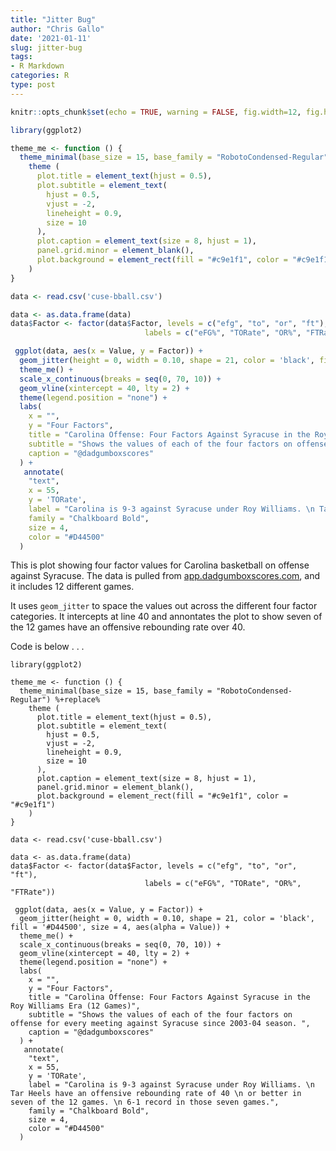 ```yaml
---
title: "Jitter Bug"
author: "Chris Gallo"
date: '2021-01-11'
slug: jitter-bug
tags:
- R Markdown
categories: R
type: post
---
```


```r
knitr::opts_chunk$set(echo = TRUE, warning = FALSE, fig.width=12, fig.height=8)
```

```r
library(ggplot2)

theme_me <- function () {
  theme_minimal(base_size = 15, base_family = "RobotoCondensed-Regular") %+replace%
    theme (
      plot.title = element_text(hjust = 0.5),
      plot.subtitle = element_text(
        hjust = 0.5,
        vjust = -2,
        lineheight = 0.9,
        size = 10
      ),
      plot.caption = element_text(size = 8, hjust = 1),
      panel.grid.minor = element_blank(),
      plot.background = element_rect(fill = "#c9e1f1", color = "#c9e1f1")
    )
}

data <- read.csv('cuse-bball.csv')

data <- as.data.frame(data)
data$Factor <- factor(data$Factor, levels = c("efg", "to", "or", "ft"),
                              labels = c("eFG%", "TORate", "OR%", "FTRate"))

 ggplot(data, aes(x = Value, y = Factor)) + 
  geom_jitter(height = 0, width = 0.10, shape = 21, color = 'black', fill = '#D44500', size = 4, aes(alpha = Value)) + 
  theme_me() + 
  scale_x_continuous(breaks = seq(0, 70, 10)) +
  geom_vline(xintercept = 40, lty = 2) +
  theme(legend.position = "none") +
  labs(
    x = "",
    y = "Four Factors",
    title = "Carolina Offense: Four Factors Against Syracuse in the Roy Williams Era (12 Games)",
    subtitle = "Shows the values of each of the four factors on offense for every meeting against Syracuse since 2003-04 season. ",
    caption = "@dadgumboxscores"
  ) +
   annotate(
    "text",
    x = 55,
    y = 'TORate',
    label = "Carolina is 9-3 against Syracuse under Roy Williams. \n Tar Heels have an offensive rebounding rate of 40 \n or better in seven of the 12 games. \n 6-1 record in those seven games.",
    family = "Chalkboard Bold",
    size = 4,
    color = "#D44500"
  ) 
```

This is plot showing four factor values for Carolina basketball on offense against Syracuse. The data is pulled from [app.dadgumboxscores.com](https://app.dadgumboxscores.com/), and it includes 12 different games. 

It uses `geom_jitter` to space the values out across the different four factor categories. It intercepts at line 40 and annontates the plot to show seven of the 12 games have an offensive rebounding rate over 40. 

Code is below . . .

```
library(ggplot2)

theme_me <- function () {
  theme_minimal(base_size = 15, base_family = "RobotoCondensed-Regular") %+replace%
    theme (
      plot.title = element_text(hjust = 0.5),
      plot.subtitle = element_text(
        hjust = 0.5,
        vjust = -2,
        lineheight = 0.9,
        size = 10
      ),
      plot.caption = element_text(size = 8, hjust = 1),
      panel.grid.minor = element_blank(),
      plot.background = element_rect(fill = "#c9e1f1", color = "#c9e1f1")
    )
}

data <- read.csv('cuse-bball.csv')

data <- as.data.frame(data)
data$Factor <- factor(data$Factor, levels = c("efg", "to", "or", "ft"),
                              labels = c("eFG%", "TORate", "OR%", "FTRate"))

 ggplot(data, aes(x = Value, y = Factor)) + 
  geom_jitter(height = 0, width = 0.10, shape = 21, color = 'black', fill = '#D44500', size = 4, aes(alpha = Value)) + 
  theme_me() + 
  scale_x_continuous(breaks = seq(0, 70, 10)) +
  geom_vline(xintercept = 40, lty = 2) +
  theme(legend.position = "none") +
  labs(
    x = "",
    y = "Four Factors",
    title = "Carolina Offense: Four Factors Against Syracuse in the Roy Williams Era (12 Games)",
    subtitle = "Shows the values of each of the four factors on offense for every meeting against Syracuse since 2003-04 season. ",
    caption = "@dadgumboxscores"
  ) +
   annotate(
    "text",
    x = 55,
    y = 'TORate',
    label = "Carolina is 9-3 against Syracuse under Roy Williams. \n Tar Heels have an offensive rebounding rate of 40 \n or better in seven of the 12 games. \n 6-1 record in those seven games.",
    family = "Chalkboard Bold",
    size = 4,
    color = "#D44500"
  ) 
```
